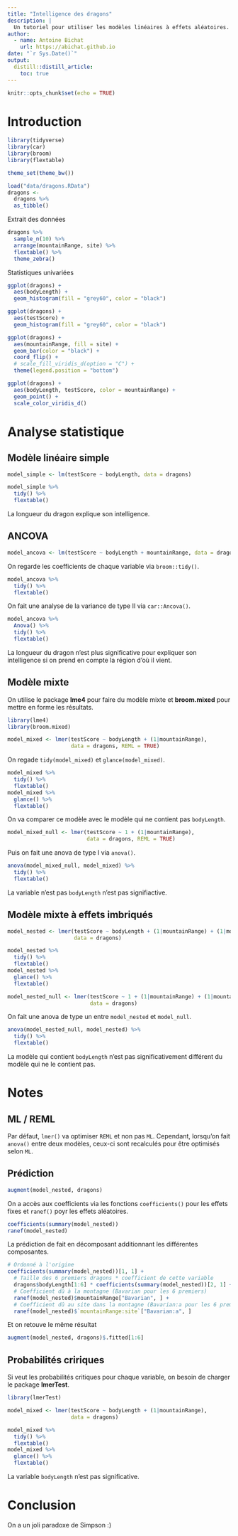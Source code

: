 ```yaml
---
title: "Intelligence des dragons"
description: |
  Un tutoriel pour utiliser les modèles linéaires à effets aléatoires.
author:
  - name: Antoine Bichat
    url: https://abichat.github.io
date: "`r Sys.Date()`"
output: 
  distill::distill_article:
    toc: true
---
```


```r
knitr::opts_chunk$set(echo = TRUE)
```

# Introduction

```r
library(tidyverse)
library(car)
library(broom)
library(flextable)

theme_set(theme_bw())
```

```r
load("data/dragons.RData")
dragons <- 
  dragons %>% 
  as_tibble()
```

Extrait des données

```r
dragons %>% 
  sample_n(10) %>% 
  arrange(mountainRange, site) %>% 
  flextable() %>% 
  theme_zebra()
```

Statistiques univariées

```r
ggplot(dragons) +
  aes(bodyLength) +
  geom_histogram(fill = "grey60", color = "black")

ggplot(dragons) +
  aes(testScore) +
  geom_histogram(fill = "grey60", color = "black")

ggplot(dragons) +
  aes(mountainRange, fill = site) +
  geom_bar(color = "black") +
  coord_flip() +
  # scale_fill_viridis_d(option = "C") +
  theme(legend.position = "bottom")

ggplot(dragons) +
  aes(bodyLength, testScore, color = mountainRange) +
  geom_point() +
  scale_color_viridis_d()
```

# Analyse statistique

## Modèle linéaire simple

```r
model_simple <- lm(testScore ~ bodyLength, data = dragons)
```

```r
model_simple %>% 
  tidy() %>% 
  flextable()
```

La longueur du dragon explique son intelligence.

## ANCOVA

```r
model_ancova <- lm(testScore ~ bodyLength + mountainRange, data = dragons)
```

On regarde les coefficients de chaque variable via `broom::tidy()`.

```r
model_ancova %>% 
  tidy() %>% 
  flextable()
```

On fait une analyse de la variance de type II via `car::Ancova()`.

```r
model_ancova %>% 
  Anova() %>% 
  tidy() %>% 
  flextable()
```

La longueur du dragon n'est plus significative pour expliquer son intelligence si on prend en compte la région d'où il vient.


## Modèle mixte

On utilise le package **lme4** pour faire du modèle mixte et **broom.mixed** pour mettre en forme les résultats.

```r
library(lme4)
library(broom.mixed)
```


```r
model_mixed <- lmer(testScore ~ bodyLength + (1|mountainRange), 
                    data = dragons, REML = TRUE)
```

On regade `tidy(model_mixed)` et `glance(model_mixed)`.

```r
model_mixed %>% 
  tidy() %>% 
  flextable()
model_mixed %>% 
  glance() %>% 
  flextable()
```

On va comparer ce modèle avec le modèle qui ne contient pas `bodyLength`.

```r
model_mixed_null <- lmer(testScore ~ 1 + (1|mountainRange), 
                         data = dragons, REML = TRUE)
```
 
Puis on fait une anova de type I via `anova()`.

```r
anova(model_mixed_null, model_mixed) %>% 
  tidy() %>% 
  flextable()
```

La variable n'est pas `bodyLength` n'est pas signifiactive.

## Modèle mixte à effets imbriqués

```r
model_nested <- lmer(testScore ~ bodyLength + (1|mountainRange) + (1|mountainRange:site), 
                     data = dragons)
```

```r
model_nested %>% 
  tidy() %>% 
  flextable()
model_nested %>% 
  glance() %>% 
  flextable()
```


```r
model_nested_null <- lmer(testScore ~ 1 + (1|mountainRange) + (1|mountainRange:site), 
                          data = dragons)
```

On fait une anova de type un entre `model_nested` et `model_null`.

```r
anova(model_nested_null, model_nested) %>%
  tidy() %>% 
  flextable()
```


La modèle qui contient `bodyLength` n'est pas significativement différent du modèle qui ne le contient pas. 

# Notes

## ML / REML

Par défaut, `lmer()` va optimiser `REML` et non pas `ML`.
Cependant, lorsqu'on fait `anova()` entre deux modèles, ceux-ci sont recalculés pour être optimisés selon `ML`.

## Prédiction

```r
augment(model_nested, dragons)
```

On a accès aux coefficients via les fonctions `coefficients()` pour les effets fixes et `ranef()` poyr les effets aléatoires.

```r
coefficients(summary(model_nested))
ranef(model_nested)
```

La prédiction de fait en décomposant additionnant les différentes composantes. 

```r
# Ordonné à l'origine
coefficients(summary(model_nested))[1, 1] + 
  # Taille des 6 premiers dragons * coefficient de cette variable
  dragons$bodyLength[1:6] * coefficients(summary(model_nested))[2, 1] +
  # Coefficient dû à la montagne (Bavarian pour les 6 premiers)
  ranef(model_nested)$mountainRange["Bavarian", ] +
  # Coefficient dû au site dans la montagne (Bavarian:a pour les 6 premiers)
  ranef(model_nested)$`mountainRange:site`["Bavarian:a", ]
```

Et on retouve le même résultat

```r
augment(model_nested, dragons)$.fitted[1:6]
```



## Probabilités cririques

Si veut les probabilités critiques pour chaque variable, on besoin de charger le package **lmerTest**.

```r
library(lmerTest)
```


```r
model_mixed <- lmer(testScore ~ bodyLength + (1|mountainRange), 
                    data = dragons)
```

```r
model_mixed %>% 
  tidy() %>% 
  flextable()
model_mixed %>% 
  glance() %>% 
  flextable()
```

La variable `bodyLength` n'est pas significative.

# Conclusion

On a un joli paradoxe de Simpson :)

